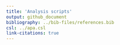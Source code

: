 ```yaml
---
title: 'Analysis scripts'
output: github_document
bibliography: ../bib-files/references.bib
csl: ../apa.csl
link-citations: true
---
```

